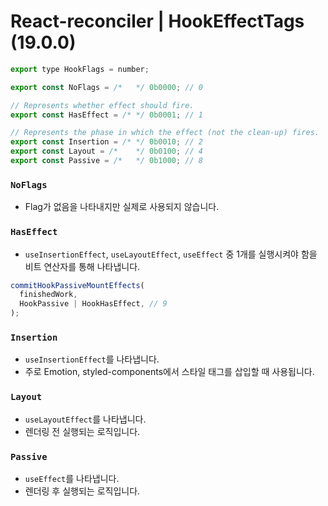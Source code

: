 # React-reconciler | HookEffectTags (19.0.0)
```js filename="react/packages/react-reconciler/src/ReactHookEffectTags.js"
export type HookFlags = number;

export const NoFlags = /*   */ 0b0000; // 0

// Represents whether effect should fire.
export const HasEffect = /* */ 0b0001; // 1

// Represents the phase in which the effect (not the clean-up) fires.
export const Insertion = /* */ 0b0010; // 2
export const Layout = /*    */ 0b0100; // 4
export const Passive = /*   */ 0b1000; // 8
```

### `NoFlags`
- Flag가 없음을 나타내지만 실제로 사용되지 않습니다.

### `HasEffect`
- `useInsertionEffect`, `useLayoutEffect`, `useEffect` 중 1개를 실행시켜야 함을 비트 연산자를 통해 나타냅니다.
```js
commitHookPassiveMountEffects(
  finishedWork,
  HookPassive | HookHasEffect, // 9
);
```

### `Insertion`
- `useInsertionEffect`를 나타냅니다.
- 주로 Emotion, styled-components에서 스타일 태그를 삽입할 때 사용됩니다.

### `Layout`
- `useLayoutEffect`를 나타냅니다.
- 렌더링 전 실행되는 로직입니다.

### `Passive`
- `useEffect`를 나타냅니다.
- 렌더링 후 실행되는 로직입니다.